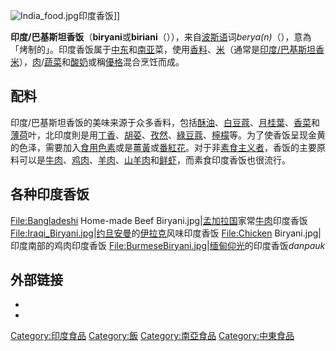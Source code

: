{{Unreferenced|time=2022-6-18}}
[[Image:India_food.jpg|thumb]]印度香饭]]

'''印度/巴基斯坦香饭'''（'''biryani'''或'''biriani'''（'''{{Lang|fa|بریانی}}'''）），来自[[波斯语|波斯语]]词''berya(n)''（'''{{Lang|fa|بریان}}'''），意為「烤制的」。印度香饭属于[[中东|中东]]和[[南亚|南亚]]菜，使用[[香辛料|香料]]、[[大米|米]]（通常是[[印度/巴基斯坦香米|印度/巴基斯坦香米]]），[[肉|肉]]/[[蔬菜|蔬菜]]和[[酸奶|酸奶]]或稱[[優格|優格]]混合烹饪而成。

== 配料 ==
印度/巴基斯坦香饭的美味来源于众多香料，包括[[酥油_(印度)|酥油]]、[[白豆蔻|白豆蔻]]、[[月桂葉|月桂葉]]、[[香菜|香菜]]和[[薄荷|薄荷]]叶，北印度則是用[[丁香|丁香]]、[[胡荽|胡荽]]、[[孜然|孜然]]、[[小豆蔻|綠豆蔻]]、[[檸檬|檸檬]]等。为了使香饭呈现金黄的色泽，需要加入[[食用色素|食用色素]]或是[[薑黃|薑黃]]或[[番紅花|番紅花]]。对于非[[素食主义者|素食主义者]]，香饭的主要原料可以是[[牛肉|牛肉]]、[[鸡肉|鸡肉]]、[[羊肉|羊肉]]、[[山羊肉|山羊肉]]和[[鲜虾|鲜虾]]，而素食印度香饭也很流行。

== 各种印度香饭 ==
<gallery>
File:Bangladeshi Home-made Beef Biryani.jpg|[[孟加拉国|孟加拉国]]家常[[牛肉|牛肉]]印度香饭
File:Iraqi_Biryani.jpg|[[约旦|约旦]][[安曼|安曼]]的[[伊拉克|伊拉克]]风味印度香饭
File:Chicken Biryani.jpg|印度南部的鸡肉印度香饭
File:BurmeseBiryani.jpg|[[缅甸|缅甸]][[仰光|仰光]]的印度香饭''danpauk''
</gallery>

==外部链接==
* {{Commons category-inline|Biryani}}
* {{Cookbook-inline}}
{{馬來西亞各族料理}}

[[Category:印度食品|Category:印度食品]]
[[Category:飯|Category:飯]]
[[Category:南亞食品|Category:南亞食品]]
[[Category:中東食品|Category:中東食品]]